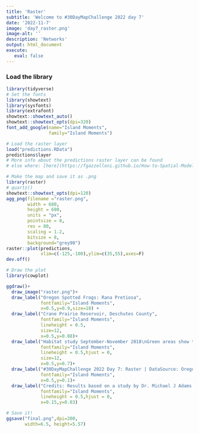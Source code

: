 ```yaml
---
title: 'Raster'
subtitle: 'Welcome to #30DayMapChallenge 2022 day 7'
date: '2022-11-7'
image: 'day7_raster.png'
image-alt: ''
description: 'Networks'
output: html_document
execute: 
   eval: false
---
```



### Load the library
```r

library(tidyverse)
# Set the fonts
library(showtext)
library(sysfonts)
library(extrafont)
showtext::showtext_auto()
showtext::showtext_opts(dpi=320)
font_add_google(name="Island Moments",
                family="Island Moments")

# Load the raster layer
load("predictions.RData")
predictions$layer
# More info about the predictions raster layer can be found 
# else where: [here](https://fgazzelloni.github.io/How-to-Spatial-Modeling-with-R/)

# Make the map and save it as .png
library(raster)
# quartz()
showtext::showtext_opts(dpi=120)
agg_png(filename ="raster.png",
        width = 680,
        height = 680,
        units = "px",
        pointsize = 8,
        res = 80,
        scaling = 1.2,
        bitsize = 8,
        background="grey90")
raster::plot(predictions,
             xlim=c(-125,-100),ylim=c(35,55),axes=F)
dev.off()

# Draw the plot
library(cowplot)

ggdraw()+
  draw_image("raster.png")+
  draw_label("Oregon Spotted Frogs: Rana Pretiosa",
             fontfamily="Island Moments",
             x=0.5,y=0.9,size=18) +
  draw_label("Crane Prairie Reservoir, Deschutes County",
             fontfamily="Island Moments",
             lineheight = 0.5,
             size=12,
             x=0.5,y=0.88)+
  draw_label("Habitat study September-November 2018\nGreen areas show the most probable spotting locations\nas result of the prediction",
             fontfamily="Island Moments",
             lineheight = 0.5,hjust = 0,
             size=12,
             x=0.5,y=0.7)+
  draw_label("#30DayMapChallenge 2022 Day 7: Raster | DataSource: Oregon Spotted Frogs: Rana Pretiosa\nMap: Federica Gazzelloni (@fgazzelloni)",
             fontfamily="Island Moments",
             x=0.5,y=0.1)+
  draw_label("Credits: Results based on a study by Dr. Michael J Adams from the Forest and Rangeland Ecosystem Science Center in Oregon.",
             fontfamily="Island Moments",
             lineheight = 0.5,hjust = 0,
             x=0.15,y=0.03)

# Save it!
ggsave("final.png",dpi=200,
       width=6.5, height=5.57)


```
